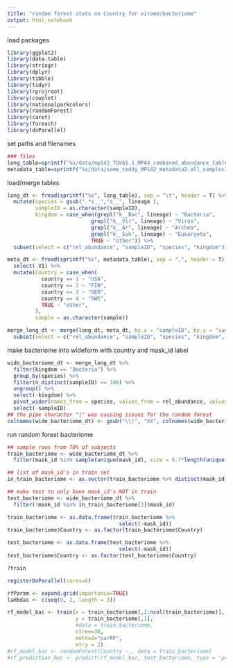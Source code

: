 ```yaml
---
title: "random forest stats on Country for virome/bacteriome"
output: html_notebook
---
```


load packages
```r
library(ggplot2)
library(data.table)
library(stringr)
library(dplyr)
library(tibble)
library(tidyr)
library(rprojroot)
library(cowplot)
library(nationalparkcolors)
library(randomForest)
library(caret)
library(foreach)
library(doParallel)
```

set paths and filenames
```r
### files
long_table=sprintf("%s/data/mp142_TGVG1.1_MPA4_combined_abundance_table_longform1.tsv", find_rstudio_root_file())
metadata_table=sprintf("%s/data/some_teddy_MP142_metadata2.all_samples1.delivery.csv", find_rstudio_root_file())

```

load/merge tables
```r
long_dt <- fread(sprintf("%s", long_table), sep = "\t", header = T) %>%
  mutate(species = gsub(".*s__","s__", lineage ), 
         sampleID = as.character(sampleID),
         kingdom = case_when(grepl("k__Bac", lineage) ~ "Bacteria", 
                           grepl("k__Vir", lineage) ~ "Virus",
                           grepl("k__Ar", lineage) ~ "Archea",
                           grepl("k__Euk", lineage) ~ "Eukaryota",
                           TRUE ~ "other")) %>%
  subset(select = c("rel_abundance", "sampleID", "species", "kingdom"))

meta_dt <- fread(sprintf("%s", metadata_table), sep = ",", header = T) %>%
  select(-V1) %>%
  mutate(Country = case_when(
           country == 1 ~ "USA",
           country == 2 ~ "FIN",
           country == 3 ~ "GER",
           country == 4 ~ "SWE",
           TRUE ~ "other",
         ),
         sample = as.character(sample))

merge_long_dt <- merge(long_dt, meta_dt, by.x = "sampleID", by.y = "sample") %>%
  subset(select = c("rel_abundance", "sampleID", "species", "kingdom", "mask_id", "Country"))

```


make bacteriome into wideform with country and mask_id label
```r
wide_bacteriome_dt <- merge_long_dt %>%
  filter(kingdom == "Bacteria") %>%
  group_by(species) %>%
  filter(n_distinct(sampleID) >= 100) %>%
  ungroup() %>%
  select(-kingdom) %>%
  pivot_wider(names_from = species, values_from = rel_abundance, values_fill = 0) %>%
  select(-sampleID)
## the pipe character "|" was causing issues for the random forest 
colnames(wide_bacteriome_dt) <- gsub("\\|", "XX", colnames(wide_bacteriome_dt))
```


run random forest bacteriome
```r
## sample rows from 70% of subjects
train_bacteriome <- wide_bacteriome_dt %>% 
  filter(mask_id %in% sample(unique(mask_id), size = 0.7*length(unique(mask_id))))

## list of mask_id's in train set
in_train_bacteriome <- as.vector(train_bacteriome %>% distinct(mask_id))

## make test to only have mask_id's NOT in train
test_bacteriome <- wide_bacteriome_dt %>% 
  filter(!mask_id %in% in_train_bacteriome[1]$mask_id)

train_bacteriome <- as.data.frame(train_bacteriome %>% 
                                    select(-mask_id))
train_bacteriome$Country <- as.factor(train_bacteriome$Country)

test_bacteriome <- as.data.frame(test_bacteriome %>% 
                                    select(-mask_id))
test_bacteriome$Country <- as.factor(test_bacteriome$Country)

?train

registerDoParallel(cores=6)

rfParam <- expand.grid(importance=TRUE)
lambdas <- c(seq(0, 2, length = 3))

rf_model_bac <- train(x = train_bacteriome[,2:ncol(train_bacteriome)], 
                      y = train_bacteriome[,1], 
                      #data = train_bacteriome, 
                      ntree=30, 
                      method="parRF", 
                      mtry = 2)
#rf_model_bac <- randomForest(Country ~., data = train_bacteriome)
#rf_prediction_bac <- predict(rf_model_bac, test_bacteriome, type = "prob")

```










